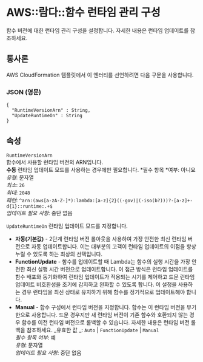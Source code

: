 # AWS::람다::함수 런타임 관리 구성

함수 버전에 대한 런타임 관리 구성을 설정합니다. 자세한 내용은 런타임 업데이트를 참조하세요.

## 통사론

AWS CloudFormation 템플릿에서 이 엔터티를 선언하려면 다음 구문을 사용합니다.

### JSON (영문)

```
{
  "RuntimeVersionArn" : String,
  "UpdateRuntimeOn" : String
}
```

## 속성

`RuntimeVersionArn`  
함수에서 사용할 런타임 버전의 ARN입니다.  
**수동** 런타임 업데이트 모드를 사용하는 경우에만 필요합니다.
*필수 항목 *여부: 아니요  
_유형_: 문자열  
_최소_: `26`  
_최대_: `2048`  
_패턴_: `^arn:(aws[a-zA-Z-]*):lambda:[a-z]{2}((-gov)|(-iso(b?)))?-[a-z]+-d{1}::runtime:.+$`  
_업데이트 필요 사항_: 중단 없음

`UpdateRuntimeOn` 런타임 업데이트 모드를 지정합니다.

- **자동(기본값)** - 2단계 런타임 버전 롤아웃을 사용하여 가장 안전한 최신 런타임 버전으로 자동 업데이트합니다. 이는 대부분의 고객이 런타임 업데이트의 이점을 항상 누릴 수 있도록 하는 최상의 선택입니다.
- **FunctionUpdate** - 함수를 업데이트할 때 Lambda는 함수의 실행 시간을 가장 안전한 최신 실행 시간 버전으로 업데이트합니다. 이 접근 방식은 런타임 업데이트를 함수 배포와 동기화하여 런타임 업데이트가 적용되는 시기를 제어하고 드문 런타임 업데이트 비호환성을 조기에 감지하고 완화할 수 있도록 합니다. 이 설정을 사용하는 경우 런타임을 최신 상태로 유지하기 위해 함수를 정기적으로 업데이트해야 합니다.
- **Manual** - 함수 구성에서 런타임 버전을 지정합니다. 함수는 이 런타임 버전을 무기한으로 사용합니다. 드문 경우지만 새 런타임 버전이 기존 함수와 호환되지 않는 경우 함수를 이전 런타임 버전으로 롤백할 수 있습니다. 자세한 내용은 런타임 버전 롤백을 참조하세요.
  _유효한 값 _: `Auto` | `FunctionUpdate` | `Manual`  
  _필수 항목 여부_: 예  
  _유형_: 문자열  
  _업데이트 필요 사항_: 중단 없음
